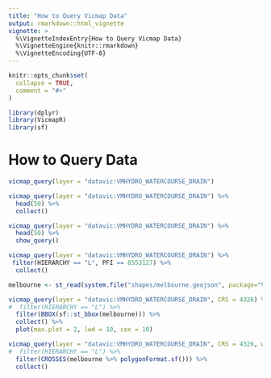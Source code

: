 ```yaml
---
title: "How to Query Vicmap Data"
output: rmarkdown::html_vignette
vignette: >
  %\VignetteIndexEntry{How to Query Vicmap Data}
  %\VignetteEngine{knitr::rmarkdown}
  %\VignetteEncoding{UTF-8}
---
```


```r
knitr::opts_chunk$set(
  collapse = TRUE,
  comment = "#>"
)
```

```r
library(dplyr)
library(VicmapR)
library(sf)
```

# How to Query Data

```r
vicmap_query(layer = "datavic:VMHYDRO_WATERCOURSE_DRAIN")
```

```r
vicmap_query(layer = "datavic:VMHYDRO_WATERCOURSE_DRAIN") %>%
  head(50) %>%
  collect()
```

```r
vicmap_query(layer = "datavic:VMHYDRO_WATERCOURSE_DRAIN") %>%
  head(50) %>%
  show_query()
```

```r
vicmap_query(layer = "datavic:VMHYDRO_WATERCOURSE_DRAIN") %>%
 filter(HIERARCHY == "L", PFI == 8553127) %>%
  collect()
```

```r
melbourne <- st_read(system.file("shapes/melbourne.geojson", package="VicmapR"))

vicmap_query(layer = "datavic:VMHYDRO_WATERCOURSE_DRAIN", CRS = 4326) %>%
#  filter(HIERARCHY == "L") %>%
  filter(BBOX(sf::st_bbox(melbourne))) %>%
  collect() %>%
  plot(max.plot = 2, lwd = 10, cex = 10)
```

```r
vicmap_query(layer = "datavic:VMHYDRO_WATERCOURSE_DRAIN", CRS = 4326, wfs_version = "1.0.0") %>%
#  filter(HIERARCHY == "L") %>%
  filter(CROSSES(melbourne %>% polygonFormat.sf())) %>%
  collect() 


```

